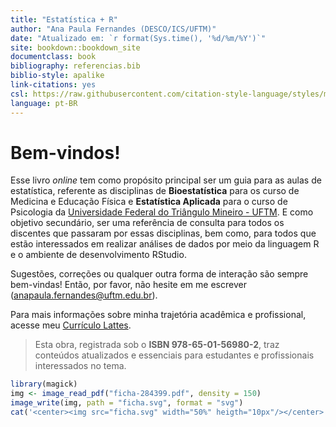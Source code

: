 ```yaml
---
title: "Estatística + R"
author: "Ana Paula Fernandes (DESCO/ICS/UFTM)"
date: "Atualizado em: `r format(Sys.time(), '%d/%m/%Y')`"
site: bookdown::bookdown_site
documentclass: book
bibliography: referencias.bib
biblio-style: apalike
link-citations: yes
csl: https://raw.githubusercontent.com/citation-style-language/styles/master/apa.csl
language: pt-BR
---
```


# Bem-vindos!

<center>

```{=html}
<script src="https://unpkg.com/@lottiefiles/lottie-player@latest/dist/lottie-player.js"></script>
```
<lottie-player src="https://assets1.lottiefiles.com/packages/lf20_3rqwsqnj.json"  background="transparent"  speed="1"  style="width: 300px; height: 300px;"  loop  autoplay></lottie-player>

</center>

Esse livro *online* tem como propósito principal ser um guia para as aulas de estatística, referente as disciplinas de **Bioestatística** para os curso de Medicina e Educação Física e **Estatística Aplicada** para o curso de Psicologia da [Universidade Federal do Triângulo Mineiro - UFTM](http://www.uftm.edu.br). E como objetivo secundário, ser uma referência de consulta para todos os discentes que passaram por essas disciplinas, bem como, para todos que estão interessados em realizar análises de dados por meio da linguagem R e o ambiente de desenvolvimento RStudio.

Sugestões, correções ou qualquer outra forma de interação são sempre bem-vindas! Então, por favor, não hesite em me escrever ([anapaula.fernandes\@uftm.edu.br](mailto:anapaula.fernandes@uftm.edu.br){.email}).

Para mais informações sobre minha trajetória acadêmica e profissional, acesse meu [Currículo Lattes](https://lattes.cnpq.br/5582801060910261).

> Esta obra, registrada sob o **ISBN 978-65-01-56980-2**, traz conteúdos atualizados e essenciais para estudantes e profissionais interessados no tema.


```r
library(magick)
img <- image_read_pdf("ficha-284399.pdf", density = 150)
image_write(img, path = "ficha.svg", format = "svg")
cat('<center><img src="ficha.svg" width="50%" heigth="10px"/></center>')

```
